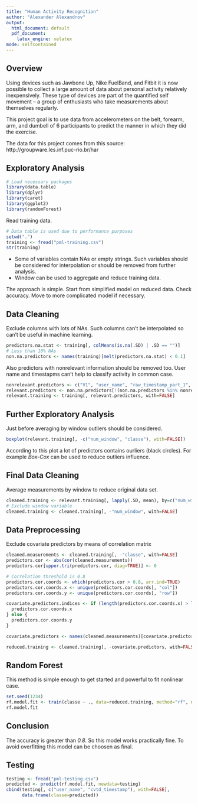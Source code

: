 ```yaml
---
title: "Human Activity Recognition"
author: "Alexander Alexandrov"
output:
  html_document: default
  pdf_document:
    latex_engine: xelatex
mode: selfcontained
---
```


## Overview

Using devices such as Jawbone Up, Nike FuelBand, and Fitbit it is now possible to collect a large amount of data about personal activity relatively inexpensively. These type of devices are part of the quantified self movement – a group of enthusiasts who take measurements about themselves regularly.

This project goal is to use data from accelerometers on the belt, forearm, arm, and dumbell of 6 participants to predict the manner in which they did the exercise.

The data for this project comes from this source: http://groupware.les.inf.puc-rio.br/har

## Exploratory Analysis

```r
# Load necessary packages
library(data.table)
library(dplyr)
library(caret)
library(ggplot2)
library(randomForest)
```

Read training data.

```r
# Data table is used due to performance purposes
setwd(".")
training <- fread("pml-training.csv")
str(training)
```

* Some of variables contain NAs or empty strings. Such variables should be considered for interpolation or should be removed from further analysis.
* Window can be used to aggregate and reduce training data.

The approach is simple. Start from simplified model on reduced data. Check accuracy. Move to more complicated model if necessary.

\newpage

## Data Cleaning

Exclude columns with lots of NAs. Such columns can't be interpolated so can't be useful in machine learning.

```r
predictors.na.stat <- training[, colMeans(is.na(.SD) | .SD == "")]
# Less than 10% NAs
non.na.predictors <- names(training)[melt(predictors.na.stat) < 0.1]
```

Also predictors with nonrelevant information should be removed too.
User name and timestapms can't help to classify activity in common case.

```r
nonrelevant.predictors <- c("V1", "user_name", "raw_timestamp_part_1", "raw_timestamp_part_2", "cvtd_timestamp", "new_window")
relevant.predictors <- non.na.predictors[!(non.na.predictors %in% nonrelevant.predictors)]
relevant.training <- training[, relevant.predictors, with=FALSE]
```

## Further Exploratory Analysis

Just before averaging by window outliers should be considered.

```r
boxplot(relevant.training[, -c("num_window", "classe"), with=FALSE])
```

According to this plot a lot of predictors contains ourliers (black circles).
For example *Box-Cox* can be used to reduce outliers influence.

\newpage

## Final Data Cleaning

Average measurements by window to reduce original data set.

```r
cleaned.training <- relevant.training[, lapply(.SD, mean), by=c("num_window", "classe")]
# Exclude window variable
cleaned.training <- cleaned.training[, -"num_window", with=FALSE]
```

## Data Preprocessing

Exclude covariate predictors by means of correlation matrix

```r
cleaned.measurements <- cleaned.training[, -"classe", with=FALSE]
predictors.cor <- abs(cor(cleaned.measurements))
predictors.cor[upper.tri(predictors.cor, diag=TRUE)] <- 0

# Correlation threshold is 0.8
predictors.cor.coords <- which(predictors.cor > 0.8, arr.ind=TRUE)
predictors.cor.coords.x <- unique(predictors.cor.coords[, "col"])
predictors.cor.coords.y <- unique(predictors.cor.coords[, "row"])

covariate.predictors.indices <- if (length(predictors.cor.coords.x) > length(predictors.cor.coords.y)) {
  predictors.cor.coords.x
} else {
  predictors.cor.coords.y
}

covariate.predictors <- names(cleaned.measurements)[covariate.predictors.indices]

reduced.training <- cleaned.training[, -covariate.predictors, with=FALSE]
```

## Random Forest

This method is simple enough to get started and powerful to fit nonlinear case.

```r
set.seed(1234)
rf.model.fit <- train(classe ~ ., data=reduced.training, method="rf", ntree=500, trainControl="cv", number=25, preProcess="BoxCox")
rf.model.fit
```

## Conclusion

The accuracy is greater than *0.8*. So this model works practically fine. To avoid overfitting this model can be choosen as final.

## Testing

```r
testing <- fread("pml-testing.csv")
predicted <- predict(rf.model.fit, newdata=testing)
cbind(testing[, c("user_name", "cvtd_timestamp"), with=FALSE],
      data.frame(classe=predicted))
```
